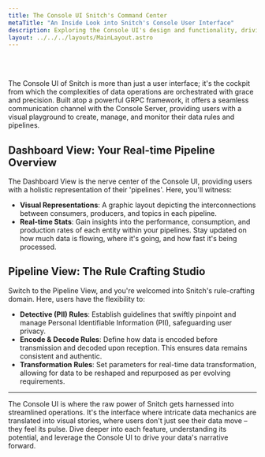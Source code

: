 ```yaml
---
title: The Console UI Snitch's Command Center
metaTitle: "An Inside Look into Snitch's Console User Interface"
description: Exploring the Console UI's design and functionality, driving Snitch's data operations.
layout: ../../../layouts/MainLayout.astro
---
```


<br />
<br />

The Console UI of Snitch is more than just a user interface; it's the cockpit from which the complexities of data operations are orchestrated with grace and precision. Built atop a powerful GRPC framework, it offers a seamless communication channel with the Console Server, providing users with a visual playground to create, manage, and monitor their data rules and pipelines.

## Dashboard View: Your Real-time Pipeline Overview

The Dashboard View is the nerve center of the Console UI, providing users with a holistic representation of their 'pipelines'. Here, you'll witness:

- **Visual Representations**: A graphic layout depicting the interconnections between consumers, producers, and topics in each pipeline.
- **Real-time Stats**: Gain insights into the performance, consumption, and production rates of each entity within your pipelines. Stay updated on how much data is flowing, where it's going, and how fast it's being processed.

## Pipeline View: The Rule Crafting Studio

Switch to the Pipeline View, and you're welcomed into Snitch's rule-crafting domain. Here, users have the flexibility to:

- **Detective (PII) Rules**: Establish guidelines that swiftly pinpoint and manage Personal Identifiable Information (PII), safeguarding user privacy.
- **Encode & Decode Rules**: Define how data is encoded before transmission and decoded upon reception. This ensures data remains consistent and authentic.
- **Transformation Rules**: Set parameters for real-time data transformation, allowing for data to be reshaped and repurposed as per evolving requirements.

---

The Console UI is where the raw power of Snitch gets harnessed into streamlined operations. It's the interface where intricate data mechanics are translated into visual stories, where users don't just see their data move – they feel its pulse. Dive deeper into each feature, understanding its potential, and leverage the Console UI to drive your data's narrative forward.